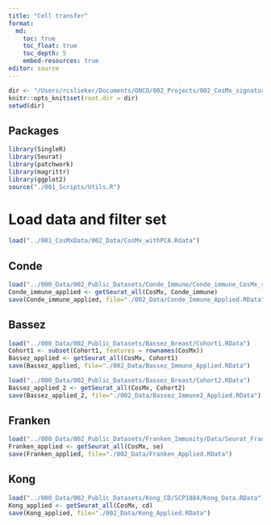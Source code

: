```yaml
---
title: "Cell transfer"
format: 
  md:
    toc: true
    toc_float: true
    toc_depth: 5
    embed-resources: true
editor: source
---
```


```r
dir <- "/Users/rcslieker/Documents/ONCO/002_Projects/002_CosMx_signatures//"
knitr::opts_knit$set(root.dir = dir)
setwd(dir)
```

## Packages

```r
library(SingleR)
library(Seurat)
library(patchwork)
library(magrittr)
library(ggplot2)
source("./001_Scripts/Utils.R")
```

# Load data and filter set

```r
load("../001_CosMxData/002_Data/CosMx_withPCA.Rdata")
```

## Conde

```r
load("../000_Data/002_Public_Datasets/Conde_Immune/Conde_immune_CosMx_subset.RData")
Conde_immune_applied <- getSeurat_all(CosMx, Conde_immune)
save(Conde_immune_applied, file="./002_Data/Conde_Immune_Applied.RData")
```

## Bassez

```r
load("../000_Data/002_Public_Datasets/Bassez_Breast/Cohort1.RData")
Cohort1 <- subset(Cohort1, features = rownames(CosMx))
Bassez_applied <- getSeurat_all(CosMx, Cohort1)
save(Bassez_applied, file="./002_Data/Bassez_Immune_Applied.RData")
```

```r
load("../000_Data/002_Public_Datasets/Bassez_Breast/Cohort2.RData")
Bassez_applied_2 <- getSeurat_all(CosMx, Cohort2)
save(Bassez_applied_2, file="./002_Data/Bassez_Immune2_Applied.RData")
```

## Franken

```r
load("../000_Data/002_Public_Datasets/Franken_Immunity/Data/Seurat_Franken.RData")
Franken_applied <- getSeurat_all(CosMx, se)
save(Franken_applied, file="./002_Data/Franken_Applied.RData")
```

## Kong

```r
load("../000_Data/002_Public_Datasets/Kong_CD/SCP1884/Kong_Data.RData")
Kong_applied <- getSeurat_all(CosMx, cd)
save(Kong_applied, file="./002_Data/Kong_Applied.RData")
```

